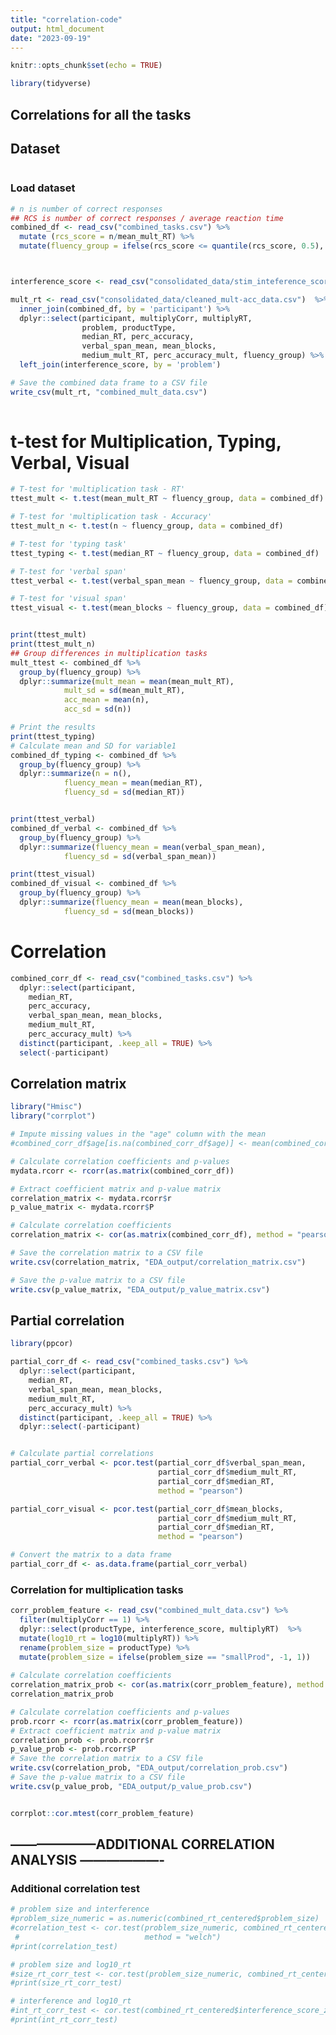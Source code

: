 ```yaml
---
title: "correlation-code"
output: html_document
date: "2023-09-19"
---
```


```r
knitr::opts_chunk$set(echo = TRUE)

library(tidyverse)
```

## Correlations for all the tasks

## Dataset

```r


```


### Load dataset

```r
# n is number of correct responses
## RCS is number of correct responses / average reaction time
combined_df <- read_csv("combined_tasks.csv") %>% 
  mutate (rcs_score = n/mean_mult_RT) %>% 
  mutate(fluency_group = ifelse(rcs_score <= quantile(rcs_score, 0.5), "Low", "High")) 



interference_score <- read_csv("consolidated_data/stim_inteference_score.csv")

mult_rt <- read_csv("consolidated_data/cleaned_mult-acc_data.csv")  %>% 
  inner_join(combined_df, by = 'participant') %>% 
  dplyr::select(participant, multiplyCorr, multiplyRT,
                problem, productType, 
                median_RT, perc_accuracy,
                verbal_span_mean, mean_blocks,
                medium_mult_RT, perc_accuracy_mult, fluency_group) %>% 
  left_join(interference_score, by = 'problem') 

# Save the combined data frame to a CSV file
write_csv(mult_rt, "combined_mult_data.csv")
  
```

# t-test for Multiplication, Typing, Verbal, Visual

```r
# T-test for 'multiplication task - RT'
ttest_mult <- t.test(mean_mult_RT ~ fluency_group, data = combined_df)

# T-test for 'multiplication task - Accuracy'
ttest_mult_n <- t.test(n ~ fluency_group, data = combined_df)

# T-test for 'typing task'
ttest_typing <- t.test(median_RT ~ fluency_group, data = combined_df)

# T-test for 'verbal span'
ttest_verbal <- t.test(verbal_span_mean ~ fluency_group, data = combined_df)

# T-test for 'visual span'
ttest_visual <- t.test(mean_blocks ~ fluency_group, data = combined_df)


print(ttest_mult)
print(ttest_mult_n)
## Group differences in multiplication tasks
mult_ttest <- combined_df %>% 
  group_by(fluency_group) %>% 
  dplyr::summarize(mult_mean = mean(mean_mult_RT),
            mult_sd = sd(mean_mult_RT),
            acc_mean = mean(n),
            acc_sd = sd(n))

# Print the results
print(ttest_typing)
# Calculate mean and SD for variable1
combined_df_typing <- combined_df %>% 
  group_by(fluency_group) %>% 
  dplyr::summarize(n = n(),
            fluency_mean = mean(median_RT),
            fluency_sd = sd(median_RT))


print(ttest_verbal)
combined_df_verbal <- combined_df %>% 
  group_by(fluency_group) %>% 
  dplyr::summarize(fluency_mean = mean(verbal_span_mean),
            fluency_sd = sd(verbal_span_mean))

print(ttest_visual)
combined_df_visual <- combined_df %>% 
  group_by(fluency_group) %>% 
  dplyr::summarize(fluency_mean = mean(mean_blocks),
            fluency_sd = sd(mean_blocks))

```



# Correlation

```r

combined_corr_df <- read_csv("combined_tasks.csv") %>% 
  dplyr::select(participant,
    median_RT, 
    perc_accuracy,
    verbal_span_mean, mean_blocks,
    medium_mult_RT, 
    perc_accuracy_mult) %>% 
  distinct(participant, .keep_all = TRUE) %>% 
  select(-participant)
```

## Correlation matrix

```r
library("Hmisc")
library("corrplot")

# Impute missing values in the "age" column with the mean
#combined_corr_df$age[is.na(combined_corr_df$age)] <- mean(combined_corr_df$age, na.rm = TRUE)

# Calculate correlation coefficients and p-values
mydata.rcorr <- rcorr(as.matrix(combined_corr_df))

# Extract coefficient matrix and p-value matrix
correlation_matrix <- mydata.rcorr$r
p_value_matrix <- mydata.rcorr$P

# Calculate correlation coefficients
correlation_matrix <- cor(as.matrix(combined_corr_df), method = "pearson")

# Save the correlation matrix to a CSV file
write.csv(correlation_matrix, "EDA_output/correlation_matrix.csv")

# Save the p-value matrix to a CSV file
write.csv(p_value_matrix, "EDA_output/p_value_matrix.csv")


```

## Partial correlation

```r

library(ppcor)

partial_corr_df <- read_csv("combined_tasks.csv") %>% 
  dplyr::select(participant,
    median_RT, 
    verbal_span_mean, mean_blocks,
    medium_mult_RT, 
    perc_accuracy_mult) %>% 
  distinct(participant, .keep_all = TRUE) %>% 
  dplyr::select(-participant)


# Calculate partial correlations
partial_corr_verbal <- pcor.test(partial_corr_df$verbal_span_mean, 
                                 partial_corr_df$medium_mult_RT, 
                                 partial_corr_df$median_RT,
                                 method = "pearson")

partial_corr_visual <- pcor.test(partial_corr_df$mean_blocks, 
                                 partial_corr_df$medium_mult_RT, 
                                 partial_corr_df$median_RT,
                                 method = "pearson")

# Convert the matrix to a data frame
partial_corr_df <- as.data.frame(partial_corr_verbal)

```



### Correlation for multiplication tasks

```r

corr_problem_feature <- read_csv("combined_mult_data.csv") %>% 
  filter(multiplyCorr == 1) %>% 
  dplyr::select(productType, interference_score, multiplyRT)  %>% 
  mutate(log10_rt = log10(multiplyRT)) %>% 
  rename(problem_size = productType) %>% 
  mutate(problem_size = ifelse(problem_size == "smallProd", -1, 1)) 
  
# Calculate correlation coefficients
correlation_matrix_prob <- cor(as.matrix(corr_problem_feature), method = "pearson")
correlation_matrix_prob

# Calculate correlation coefficients and p-values
prob.rcorr <- rcorr(as.matrix(corr_problem_feature))
# Extract coefficient matrix and p-value matrix
correlation_prob <- prob.rcorr$r
p_value_prob <- prob.rcorr$P
# Save the correlation matrix to a CSV file
write.csv(correlation_prob, "EDA_output/correlation_prob.csv")
# Save the p-value matrix to a CSV file
write.csv(p_value_prob, "EDA_output/p_value_prob.csv")


corrplot::cor.mtest(corr_problem_feature)
```

## --------------------ADDITIONAL CORRELATION ANALYSIS -------------------
### Additional correlation test

```r

# problem size and interference
#problem_size_numeric = as.numeric(combined_rt_centered$problem_size)
#correlation_test <- cor.test(problem_size_numeric, combined_rt_centered$interference_score_z, 
 #                            method = "welch")
#print(correlation_test)

# problem size and log10_rt
#size_rt_corr_test <- cor.test(problem_size_numeric, combined_rt_centered$log10_rt, method = "pearson")
#print(size_rt_corr_test)

# interference and log10_rt
#int_rt_corr_test <- cor.test(combined_rt_centered$interference_score_z, combined_rt_centered$log10_rt, method = "pearson")
#print(int_rt_corr_test)

```





